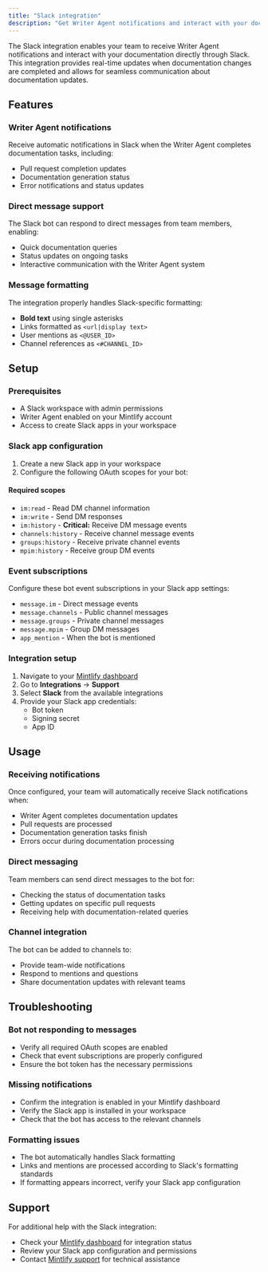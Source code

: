 ```yaml
---
title: "Slack integration"
description: "Get Writer Agent notifications and interact with your documentation through Slack"
---
```


The Slack integration enables your team to receive Writer Agent notifications and interact with your documentation directly through Slack. This integration provides real-time updates when documentation changes are completed and allows for seamless communication about documentation updates.

## Features

### Writer Agent notifications
Receive automatic notifications in Slack when the Writer Agent completes documentation tasks, including:
- Pull request completion updates
- Documentation generation status
- Error notifications and status updates

### Direct message support
The Slack bot can respond to direct messages from team members, enabling:
- Quick documentation queries
- Status updates on ongoing tasks
- Interactive communication with the Writer Agent system

### Message formatting
The integration properly handles Slack-specific formatting:
- **Bold text** using single asterisks
- Links formatted as `<url|display text>`
- User mentions as `<@USER_ID>`
- Channel references as `<#CHANNEL_ID>`

## Setup

### Prerequisites
- A Slack workspace with admin permissions
- Writer Agent enabled on your Mintlify account
- Access to create Slack apps in your workspace

### Slack app configuration

1. Create a new Slack app in your workspace
2. Configure the following OAuth scopes for your bot:

#### Required scopes
- `im:read` - Read DM channel information
- `im:write` - Send DM responses  
- `im:history` - **Critical:** Receive DM message events
- `channels:history` - Receive channel message events
- `groups:history` - Receive private channel events
- `mpim:history` - Receive group DM events

### Event subscriptions

Configure these bot event subscriptions in your Slack app settings:

- `message.im` - Direct message events
- `message.channels` - Public channel messages  
- `message.groups` - Private channel messages
- `message.mpim` - Group DM messages
- `app_mention` - When the bot is mentioned

### Integration setup

1. Navigate to your [Mintlify dashboard](https://dashboard.mintlify.com)
2. Go to **Integrations** → **Support**
3. Select **Slack** from the available integrations
4. Provide your Slack app credentials:
   - Bot token
   - Signing secret
   - App ID

## Usage

### Receiving notifications

Once configured, your team will automatically receive Slack notifications when:
- Writer Agent completes documentation updates
- Pull requests are processed
- Documentation generation tasks finish
- Errors occur during documentation processing

### Direct messaging

Team members can send direct messages to the bot for:
- Checking the status of documentation tasks
- Getting updates on specific pull requests
- Receiving help with documentation-related queries

### Channel integration

The bot can be added to channels to:
- Provide team-wide notifications
- Respond to mentions and questions
- Share documentation updates with relevant teams

## Troubleshooting

### Bot not responding to messages
- Verify all required OAuth scopes are enabled
- Check that event subscriptions are properly configured
- Ensure the bot token has the necessary permissions

### Missing notifications
- Confirm the integration is enabled in your Mintlify dashboard
- Verify the Slack app is installed in your workspace
- Check that the bot has access to the relevant channels

### Formatting issues
- The bot automatically handles Slack formatting
- Links and mentions are processed according to Slack's formatting standards
- If formatting appears incorrect, verify your Slack app configuration

## Support

For additional help with the Slack integration:
- Check your [Mintlify dashboard](https://dashboard.mintlify.com) for integration status
- Review your Slack app configuration and permissions
- Contact [Mintlify support](mailto:support@mintlify.com) for technical assistance